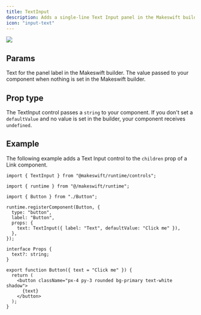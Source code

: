 ```yaml
---
title: TextInput
description: Adds a single-line Text Input panel in the Makeswift builder to visually edit a `string` prop.
icon: "input-text"
---
```


<Frame
  type="glass"
  caption="A Text Input panel for a Button component to change the text"
>
  <img src="/images/text-input-panel.png" />
</Frame>

## Params

<ParamField query="label" type="string" default="Text">
  Text for the panel label in the Makeswift builder.
</ParamField>

<ParamField query="defaultValue" type="string">
  The value passed to your component when nothing is set in the Makeswift
  builder.
</ParamField>

## Prop type

The TextInput control passes a `string` to your component. If you don't set a `defaultValue` and no value is set in the builder, your component receives `undefined`.

## Example

The following example adds a Text Input control to the `children` prop of a Link component.

<CodeGroup>

```tsx Button.makeswift.ts
import { TextInput } from "@makeswift/runtime/controls";

import { runtime } from "@/makeswift/runtime";

import { Button } from "./Button";

runtime.registerComponent(Button, {
  type: "button",
  label: "Button",
  props: {
    text: TextInput({ label: "Text", defaultValue: "Click me" }),
  },
});
```

```tsx Button.tsx
interface Props {
  text?: string;
}

export function Button({ text = "Click me" }) {
  return (
    <button className="px-4 py-3 rounded bg-primary text-white shadow">
      {text}
    </button>
  );
}
```

</CodeGroup>


<NamingConventions />
